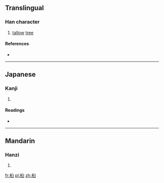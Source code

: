==Translingual==

===Han character===
{{Han char|rn=75|rad=木|as=06|sn=10|four=|canj=木竹X (DHX)}}

# [[tallow]] [[tree]]

====References====
* {{Han ref|kx=0526.090|dkj=14778|dj=0915.070|hdz=21200.090|uh=6855|ud=26709}}

----

==Japanese==

===Kanji===
{{ja-kanji|grade=|rs=木06}}

# {{defn|Japanese|sort=木06}}

====Readings====
* {{ja-readings|on=[[きゅう]] (kyū)|kun=[[ぶな]] (buna)}}

----

==Mandarin==

===Hanzi===
{{cmn-hanzi|pin=[[gāo]] ([[gao1]]), [[jiù]] ([[jiu4]])|wg=kao<sup>1</sup>, chiu<sup>4</sup>}}

# {{defn|Mandarin|sort=木06}}

[[fr:桕]]
[[pl:桕]]
[[zh:桕]]